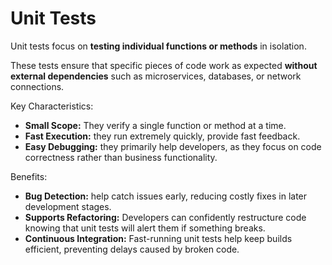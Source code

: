 # Unit Tests

Unit tests focus on **testing individual functions or methods** in isolation.

These tests ensure that specific pieces of code work as expected **without external dependencies** such as microservices, databases, or network connections.

Key Characteristics:

- **Small Scope:** They verify a single function or method at a time.
- **Fast Execution:** they run extremely quickly, provide fast feedback.
- **Easy Debugging:** they primarily help developers, as they focus on code correctness rather than business functionality.

Benefits:

- **Bug Detection:** help catch issues early, reducing costly fixes in later development stages.
- **Supports Refactoring:** Developers can confidently restructure code knowing that unit tests will alert them if something breaks.
- **Continuous Integration:** Fast-running unit tests help keep builds efficient, preventing delays caused by broken code.
